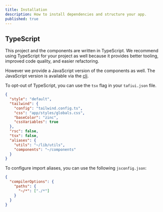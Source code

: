 ```yaml
---
title: Installation
description: How to install dependencies and structure your app.
published: true
---
```


## TypeScript

This project and the components are written in TypeScript. We recommend using TypeScript for your project as well because it provides better tooling, improved code quality, and easier refactoring.

However we provide a JavaScript version of the components as well. The JavaScript version is available via the [cli](/docs/cli).

To opt-out of TypeScript, you can use the `tsx` flag in your `tafiui.json` file.

```json {10} title="tafiui.json"
{
  "style": "default",
  "tailwind": {
    "config": "tailwind.config.ts",
    "css": "app/styles/globals.css",
    "baseColor": "zinc",
    "cssVariables": true
  },
  "rsc": false,
  "tsx": false,
  "aliases": {
    "utils": "~/lib/utils",
    "components": "~/components"
  }
}
```

To configure import aliases, you can use the following `jsconfig.json`:

```json {4} title="jsconfig.json"
{
  "compilerOptions": {
    "paths": {
      "~/*": ["./*"]
    }
  }
}
```
